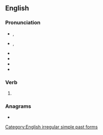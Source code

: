 ==English==
{{slim-wikipedia|dab=knew}}

===Pronunciation===
* {{a|RP}} {{enPR|nyo͞o}}, {{IPA|/ˈnjuː/|lang=en}}
* {{a|US}} {{enPR|no͞o}}, {{IPA|/ˈn(j)uː/|lang=en}}
* {{audio|en-us-knew.ogg|Audio (US)|lang=en}}
* {{audio|en-uk-knew.ogg|Audio (UK)|lang=en}}
* {{rhymes|uː|lang=en}}
* {{homophones|lang=en|new}}

===Verb===
{{head|en|verb form}}

# {{en-simple past of|know}}

===Anagrams===
* {{anagrams|en|Wenk|Wnek}}

[[Category:English irregular simple past forms]]